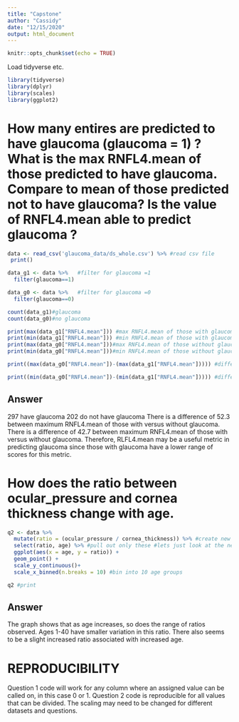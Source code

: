 ```yaml
---
title: "Capstone"
author: "Cassidy"
date: "12/15/2020"
output: html_document
---
```


```r
knitr::opts_chunk$set(echo = TRUE)
```

Load tidyverse etc.
```r
library(tidyverse)
library(dplyr)
library(scales)
library(ggplot2)
```
# How many entires are predicted to have glaucoma (glaucoma = 1) ? What is the max RNFL4.mean of those predicted to have glaucoma. Compare to mean of those predicted not to have glaucoma? Is the value of  RNFL4.mean able to predict glaucoma ?
```r
data <- read_csv('glaucoma_data/ds_whole.csv') %>% #read csv file
 print()

data_g1 <- data %>%   #filter for glaucoma =1
  filter(glaucoma==1) 

data_g0 <- data %>%   #filter for glaucoma =0
  filter(glaucoma==0) 

count(data_g1)#glaucoma
count(data_g0)#no glaucoma

print(max(data_g1["RNFL4.mean"])) #max RNFL4.mean of those with glaucoma
print(min(data_g1["RNFL4.mean"])) #min RNFL4.mean of those with glaucoma
print(max(data_g0["RNFL4.mean"]))#max RNFL4.mean of those without glaucoma
print(min(data_g0["RNFL4.mean"]))#min RNFL4.mean of those without glaucoma

print((max(data_g0["RNFL4.mean"])-(max(data_g1["RNFL4.mean"])))) #difference between max RNFL4.mean for those with vs without glaucoma.

print((min(data_g0["RNFL4.mean"])-(min(data_g1["RNFL4.mean"])))) #difference between min RNFL4.mean for those with vs without glaucoma.
```
## Answer
297 have glaucoma 
202 do not have glaucoma
There is a difference of 52.3 between maximum RNFL4.mean of those with versus without glaucoma.
There is a difference of 42.7 between maximum RNFL4.mean of those with versus without glaucoma.
Therefore, RLFL4.mean may be a useful metric in predicting glaucoma since those with glaucoma have a lower range of scores for this metric.   


# How does the ratio between ocular_pressure and cornea thickness change with age.


```r
q2 <- data %>%
  mutate(ratio = (ocular_pressure / cornea_thickness)) %>% #create new column
  select(ratio, age) %>% #pull out only these #lets just look at the new column compared to age
  ggplot(aes(x = age, y = ratio)) +
  geom_point() +
  scale_y_continuous()+ 
  scale_x_binned(n.breaks = 10) #bin into 10 age groups

q2 #print

```

## Answer 
The graph shows that as age increases, so does the range of ratios observed.  Ages 1-40 have smaller variation in this ratio. There also seems to be a slight increased ratio associated with increased age.



# REPRODUCIBILITY
Question 1 code will work for any column where an assigned value can be called on, in this case 0 or 1. 
Question 2 code is reproducible for all values that can be divided. The scaling may need to be changed for different datasets and questions. 

